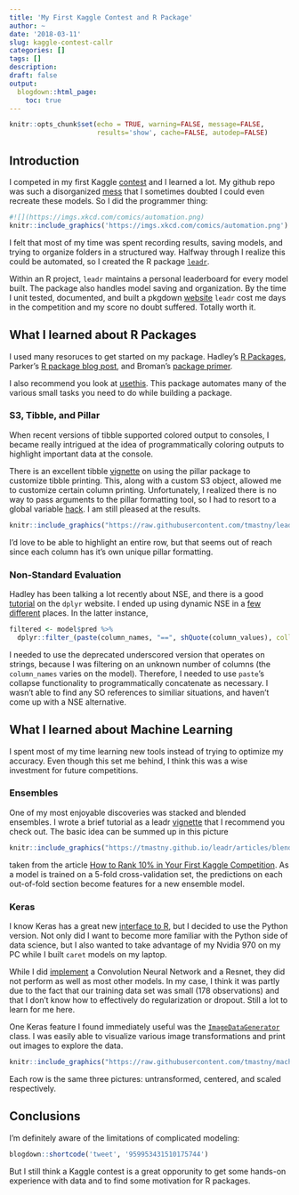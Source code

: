 ```yaml
---
title: 'My First Kaggle Contest and R Package'
author: ~
date: '2018-03-11'
slug: kaggle-contest-callr
categories: []
tags: []
description: 
draft: false
output:
  blogdown::html_page:
    toc: true 
---
```


```r
knitr::opts_chunk$set(echo = TRUE, warning=FALSE, message=FALSE, 
                      results='show', cache=FALSE, autodep=FALSE)
```

## Introduction

I competed in my first Kaggle [contest](https://www.kaggle.com/c/unodatamining-2018-1) and I learned a lot. My github repo was such a disorganized [mess](https://github.com/tmastny/machine_learning_class/tree/master/Contest1) that I sometimes doubted I could even recreate these models. So I did the programmer thing:

```r
#![](https://imgs.xkcd.com/comics/automation.png)
knitr::include_graphics('https://imgs.xkcd.com/comics/automation.png')
```

I felt that most of my time was spent recording results, saving models, and trying to organize folders in a structured way. Halfway through I realize this could be automated, so I created the R package [`leadr`](https://github.com/tmastny/leadr).

Within an R project, `leadr` maintains a personal leaderboard for every model built. The package also handles model saving and organization. By the time I unit tested, documented, and built a pkgdown [website](https://tmastny.github.io/leadr/) `leadr` cost me days in the competition and my score no doubt suffered. Totally worth it. 

## What I learned about R Packages

I used many resoruces to get started on my package. Hadley's [R Packages](http://r-pkgs.had.co.nz/intro.html), Parker's [R package blog post](https://hilaryparker.com/2014/04/29/writing-an-r-package-from-scratch/), and Broman's [package primer](http://kbroman.org/pkg_primer/). 

I also recommend you look at [usethis](https://github.com/r-lib/usethis). This package automates many of the various small tasks you need to do while building a package. 

### S3, Tibble, and Pillar
When recent versions of tibble supported colored output to consoles, I became really intrigued at the idea of programmatically coloring outputs to highlight important data at the console.

There is an excellent tibble [vignette](https://cran.r-project.org/web/packages/tibble/vignettes/extending.html) on using the pillar package to customize tibble printing. This, along with a custom S3 object, allowed me to customize certain column printing. Unfortunately, I realized there is no way to pass arguments to the pillar formatting tool, so I had to resort to a global variable [hack](https://github.com/tmastny/leadr/blob/master/R/id.R#L29). I am still pleased at the results. 

```r
knitr::include_graphics("https://raw.githubusercontent.com/tmastny/leadr/master/vignettes/leadr_pic.png")
```

I'd love to be able to highlight an entire row, but that seems out of reach since each column has it's own unique pillar formatting. 

### Non-Standard Evaluation

Hadley has been talking a lot recently about NSE, and there is a good [tutorial](http://dplyr.tidyverse.org/articles/programming.html) on the `dplyr` website. 
I ended up using dynamic NSE in a [few](https://github.com/tmastny/leadr/blob/master/R/model_tools.R#L81) [different](https://github.com/tmastny/leadr/blob/master/R/model_tools.R#L69) places. In the latter instance, 

```r
filtered <- model$pred %>%
  dplyr::filter_(paste(column_names, "==", shQuote(column_values), collapse = "&"))
```

I needed to use the deprecated underscored version that operates on strings, because I was filtering on an unknown number of columns (the `column_names` varies on the model). Therefore, I needed to use `paste`'s collapse functionality to programmatically concatenate as necessary. I wasn't able to find any SO references to similiar situations, and haven't come up with a NSE alternative. 

## What I learned about Machine Learning

I spent most of my time learning new tools instead of trying to optimize my accuracy. Even though this set me behind, I think this was a wise investment for future competitions.

### Ensembles

One of my most enjoyable discoveries was stacked and blended ensembles. I wrote a brief tutorial as a leadr [vignette](https://tmastny.github.io/leadr/articles/ensemble.html) that I recommend you check out. The basic idea can be summed up in this picture

```r
knitr::include_graphics("https://tmastny.github.io/leadr/articles/blended.png")
```

taken from the article [How to Rank 10% in Your First Kaggle Competition](https://dnc1994.com/2016/05/rank-10-percent-in-first-kaggle-competition-en/). As a model is trained on a 5-fold cross-validation set, the predictions on each out-of-fold section become features for a new ensemble model. 

### Keras

I know Keras has a great new [interface to R](https://github.com/rstudio/keras), but I decided to use the Python version. Not only did I want to become more familiar with the Python side of data science, but I also wanted to take advantage of my Nvidia 970 on my PC while I built `caret` models on my laptop. 

While I did [implement](https://github.com/tmastny/machine_learning_class/blob/master/Contest1/models/image_generation/image_gen.ipynb) a Convolution Neural Network and a Resnet, they did not perform as well as most other models. In my case, I think it was partly due to the fact that our training data set was small (178 observations) and that I don't know how to effectively do regularization or dropout. Still a lot to learn for me here.

One Keras feature I found immediately useful was the [`ImageDataGenerator`](https://github.com/tmastny/machine_learning_class/blob/master/Contest1/scikit_learn/image_viewer.ipynb) class. I was easily able to visualize various image transformations and print out images to explore the data. 

```r
knitr::include_graphics("https://raw.githubusercontent.com/tmastny/machine_learning_class/master/Contest1/data_set_wide.png")
```

Each row is the same three pictures: untransformed, centered, and scaled respectively. 

## Conclusions

I'm definitely aware of the limitations of complicated modeling:

```r
blogdown::shortcode('tweet', '959953431510175744')
```

But I still think a Kaggle contest is a great opporunity to get some hands-on experience with data and to find some motivation for R packages. 




